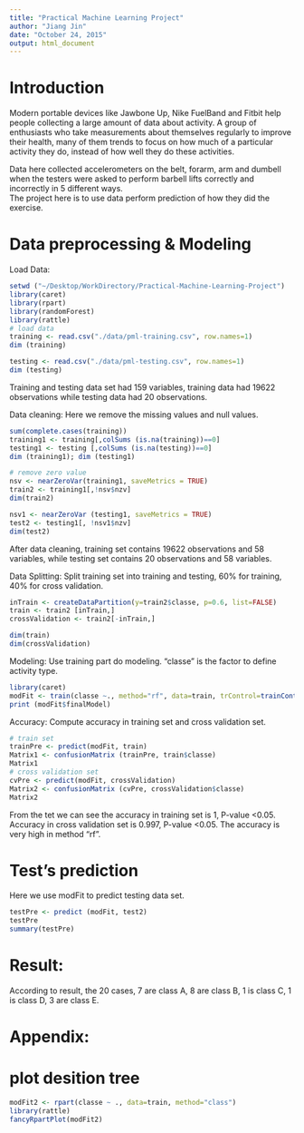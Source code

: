 ```yaml
---
title: "Practical Machine Learning Project"
author: "Jiang Jin"
date: "October 24, 2015"
output: html_document
---
```


# Introduction    
Modern portable devices like Jawbone Up, Nike FuelBand and Fitbit help people collecting a large amount of data about activity. A group of enthusiasts who take measurements about themselves regularly to improve their health, many of them trends to focus on how much of a particular activity they do, instead of how well they do these activities.         

Data here collected accelerometers on the belt, forarm, arm and dumbell when the testers were asked to perform barbell lifts correctly and incorrectly in 5 different ways.    
The project here is to use data perform prediction of how they did the exercise.

# Data preprocessing & Modeling    
Load Data:
```r
setwd ("~/Desktop/WorkDirectory/Practical-Machine-Learning-Project")
library(caret)
library(rpart)
library(randomForest)
library(rattle)
# load data
training <- read.csv("./data/pml-training.csv", row.names=1)
dim (training)

testing <- read.csv("./data/pml-testing.csv", row.names=1)
dim (testing)

```
Training and testing data set had 159 variables, training data had 19622 observations while testing data had 20 observations.

Data cleaning:
Here we remove the missing values and null values.
```r
sum(complete.cases(training))
training1 <- training[,colSums (is.na(training))==0]
testing1 <- testing [,colSums (is.na(testing))==0]
dim (training1); dim (testing1)

# remove zero value
nsv <- nearZeroVar(training1, saveMetrics = TRUE)
train2 <- training1[,!nsv$nzv]
dim(train2)

nsv1 <- nearZeroVar (testing1, saveMetrics = TRUE)
test2 <- testing1[, !nsv1$nzv]
dim(test2)

```
After data cleaning, training set contains 19622 observations and 58 variables, while testing set contains 20 observations and 58 variables.

Data Splitting:
Split training set into training and testing, 60% for training, 40% for cross validation.

```r

inTrain <- createDataPartition(y=train2$classe, p=0.6, list=FALSE)
train <- train2 [inTrain,]
crossValidation <- train2[-inTrain,]

dim(train)
dim(crossValidation)

```
Modeling:
Use training part do modeling. 
"classe" is the factor to define activity type.

```r
library(caret)
modFit <- train(classe ~., method="rf", data=train, trControl=trainControl(method='cv'), number=5, allowParallel=TRUE )
print (modFit$finalModel)


```

Accuracy:
Compute accuracy in training set and cross validation set.

```r
# train set
trainPre <- predict(modFit, train)
Matrix1 <- confusionMatrix (trainPre, train$classe)
Matrix1
# cross validation set
cvPre <- predict(modFit, crossValidation)
Matrix2 <- confusionMatrix (cvPre, crossValidation$classe)
Matrix2
```
From the tet we can see the accuracy in training set is 1, P-value <0.05. 
Accuracy in cross validation set is 0.997, P-value <0.05.
The accuracy is very high in method "rf".

# Test's prediction
Here we use modFit to predict testing data set.

```r
testPre <- predict (modFit, test2)
testPre
summary(testPre)

```

# Result:
According to result, the 20 cases, 7 are class A, 8 are class B, 1 is class C, 1 is class D, 3 are class E.

# Appendix:
# plot desition tree

```r

modFit2 <- rpart(classe ~ ., data=train, method="class")
library(rattle)
fancyRpartPlot(modFit2)

```



